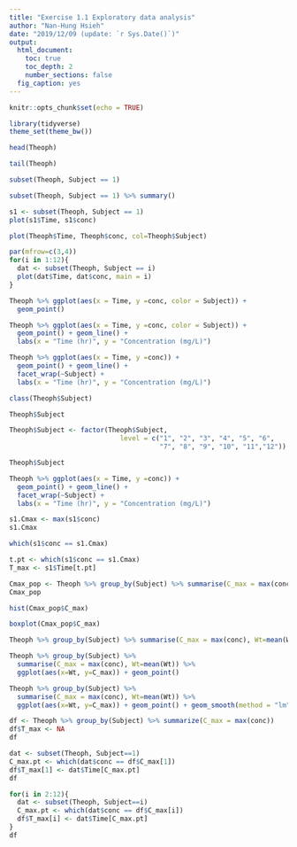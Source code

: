 ```yaml
---
title: "Exercise 1.1 Exploratory data analysis"
author: "Nan-Hung Hsieh"
date: "2019/12/09 (update: `r Sys.Date()`)"
output: 
  html_document:
    toc: true
    toc_depth: 2
    number_sections: false
  fig_caption: yes  
---
```

```r
knitr::opts_chunk$set(echo = TRUE)
```


```R
library(tidyverse)
theme_set(theme_bw())
```

```r
head(Theoph)
```


```r
tail(Theoph)
```


```r
subset(Theoph, Subject == 1)
```


```r
subset(Theoph, Subject == 1) %>% summary()
```


```r
s1 <- subset(Theoph, Subject == 1) 
plot(s1$Time, s1$conc)
```


```r
plot(Theoph$Time, Theoph$conc, col=Theoph$Subject)
```


```r
par(mfrow=c(3,4))
for(i in 1:12){
  dat <- subset(Theoph, Subject == i)  
  plot(dat$Time, dat$conc, main = i)
}
```

```r
Theoph %>% ggplot(aes(x = Time, y =conc, color = Subject)) + 
  geom_point()
```

```r
Theoph %>% ggplot(aes(x = Time, y =conc, color = Subject)) + 
  geom_point() + geom_line() + 
  labs(x = "Time (hr)", y = "Concentration (mg/L)")
```

```r
Theoph %>% ggplot(aes(x = Time, y =conc)) + 
  geom_point() + geom_line() + 
  facet_wrap(~Subject) + 
  labs(x = "Time (hr)", y = "Concentration (mg/L)")
```


```r
class(Theoph$Subject)
```

```r
Theoph$Subject
```

```r
Theoph$Subject <- factor(Theoph$Subject, 
                            level = c("1", "2", "3", "4", "5", "6", 
                                      "7", "8", "9", "10", "11","12"))
```


```r
Theoph$Subject
```


```r
Theoph %>% ggplot(aes(x = Time, y =conc)) + 
  geom_point() + geom_line() + 
  facet_wrap(~Subject) + 
  labs(x = "Time (hr)", y = "Concentration (mg/L)")
```


```r
s1.Cmax <- max(s1$conc)
s1.Cmax
```


```r
which(s1$conc == s1.Cmax)
```


```r
t.pt <- which(s1$conc == s1.Cmax)
T_max <- s1$Time[t.pt]
```





```r
Cmax_pop <- Theoph %>% group_by(Subject) %>% summarise(C_max = max(conc))
Cmax_pop
```


```r
hist(Cmax_pop$C_max)
```


```r
boxplot(Cmax_pop$C_max)
```


```r
Theoph %>% group_by(Subject) %>% summarise(C_max = max(conc), Wt=mean(Wt))
```

```r
Theoph %>% group_by(Subject) %>% 
  summarise(C_max = max(conc), Wt=mean(Wt)) %>% 
  ggplot(aes(x=Wt, y=C_max)) + geom_point()
```


```r
Theoph %>% group_by(Subject) %>% 
  summarise(C_max = max(conc), Wt=mean(Wt)) %>% 
  ggplot(aes(x=Wt, y=C_max)) + geom_point() + geom_smooth(method = "lm")
```


```r
df <- Theoph %>% group_by(Subject) %>% summarize(C_max = max(conc))
df$T_max <- NA
df
```


```r
dat <- subset(Theoph, Subject==1)
C_max.pt <- which(dat$conc == df$C_max[1])
df$T_max[1] <- dat$Time[C_max.pt]
df
```


```r
for(i in 2:12){
  dat <- subset(Theoph, Subject==i)
  C_max.pt <- which(dat$conc == df$C_max[i])
  df$T_max[i] <- dat$Time[C_max.pt]
}
df
```
